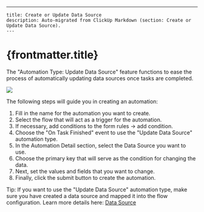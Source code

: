 ---
    title: Create or Update Data Source
    description: Auto-migrated from ClickUp Markdown (section: Create or Update Data Source).
    ---

# {frontmatter.title}

The "Automation Type: Update Data Source" feature functions to ease the process of automatically updating data sources once tasks are completed.

![](https://t3837933.p.clickup-attachments.com/t3837933/002e8edb-706d-4c6b-a8fd-c0d2ca41f6b4/image.png)

The following steps will guide you in creating an automation:
1. Fill in the name for the automation you want to create.
2. Select the flow that will act as a trigger for the automation.
3. If necessary, add conditions to the form rules -> add condition.
4. Choose the "On Task Finished" event to use the "Update Data Source" automation type.
5. In the Automation Detail section, select the Data Source you want to use.
6. Choose the primary key that will serve as the condition for changing the data.
7. Next, set the values and fields that you want to change.
8. Finally, click the submit button to create the automation.

Tip: If you want to use the "Update Data Source" automation type, make sure you have created a data source and mapped it into the flow configuration. Learn more details here: [Data Source](https://doc.clickup.com/3837933/p/h/3n3zd-95902/1acc0fd538a5a2f)
